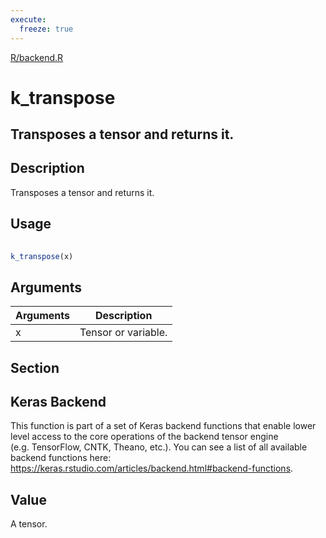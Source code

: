 ```yaml
---
execute:
  freeze: true
---
```


[R/backend.R](https://github.com/rstudio/keras//blob/main/R/backend.R#L2972) 

# k_transpose

## Transposes a tensor and returns it.

## Description
 Transposes a tensor and returns it. 


## Usage
```r
 
k_transpose(x) 
```

## Arguments
|Arguments|Description|
|---|---|
| x | Tensor or variable. |


## Section

## Keras Backend

   This function is part of a set of Keras backend functions that enable lower level access to the core operations of the backend tensor engine (e.g. TensorFlow, CNTK, Theano, etc.).  You can see a list of all available backend functions here: [https://keras.rstudio.com/articles/backend.html#backend-functions](https://keras.rstudio.com/articles/backend.html#backend-functions). 

## Value
 A tensor. 




